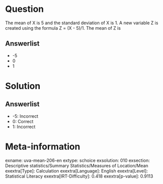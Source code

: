 Question
========

The mean of X is 5 and the standard deviation of X is 1. A new variable Z is created using the formula Z = (X - 5)/1. The mean of Z is

Answerlist
----------

* -5
* 0
* 1

Solution
========

Answerlist
----------

* -5: Incorrect
* 0: Correct
* 1: Incorrect

Meta-information
================
exname: uva-mean-206-en
extype: schoice
exsolution: 010
exsection: Descriptive statistics/Summary Statistics/Measures of Location/Mean
exextra[Type]: Calculation
exextra[Language]: English
exextra[Level]: Statistical Literacy
exextra[IRT-Difficulty]: 0.418
exextra[p-value]: 0.9113
